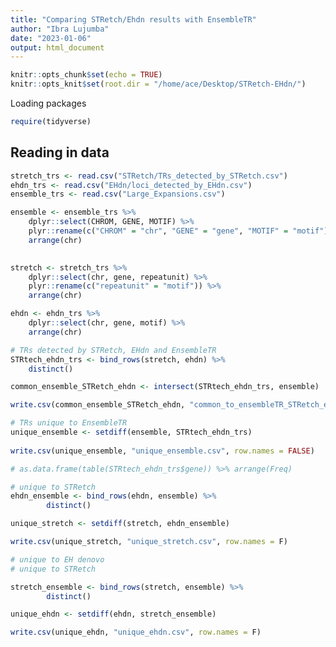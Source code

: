 ```yaml
---
title: "Comparing STRetch/Ehdn results with EnsembleTR"
author: "Ibra Lujumba"
date: "2023-01-06"
output: html_document
---
```


```r
knitr::opts_chunk$set(echo = TRUE)
knitr::opts_knit$set(root.dir = "/home/ace/Desktop/STRetch-EHdn/")
```

Loading packages
```r
require(tidyverse)
```

## Reading in data

```r
stretch_trs <- read.csv("STRetch/TRs_detected_by_STRetch.csv")
ehdn_trs <- read.csv("EHdn/loci_detected_by_EHdn.csv")
ensemble_trs <- read.csv("Large_Expansions.csv")
```

```r
ensemble <- ensemble_trs %>% 
    dplyr::select(CHROM, GENE, MOTIF) %>% 
    plyr::rename(c("CHROM" = "chr", "GENE" = "gene", "MOTIF" = "motif")) %>% 
    arrange(chr)
   

stretch <- stretch_trs %>% 
    dplyr::select(chr, gene, repeatunit) %>% 
    plyr::rename(c("repeatunit" = "motif")) %>% 
    arrange(chr)

ehdn <- ehdn_trs %>% 
    dplyr::select(chr, gene, motif) %>% 
    arrange(chr)
```

```r
# TRs detected by STRetch, EHdn and EnsembleTR
STRtech_ehdn_trs <- bind_rows(stretch, ehdn) %>% 
    distinct()

common_ensemble_STRetch_ehdn <- intersect(STRtech_ehdn_trs, ensemble) 

write.csv(common_ensemble_STRetch_ehdn, "common_to_ensembleTR_STRetch_ehdn.csv", row.names = FALSE)

# TRs unique to EnsembleTR
unique_ensemble <- setdiff(ensemble, STRtech_ehdn_trs) 
    
write.csv(unique_ensemble, "unique_ensemble.csv", row.names = FALSE)

# as.data.frame(table(STRtech_ehdn_trs$gene)) %>% arrange(Freq)

```

```r
# unique to STRetch
ehdn_ensemble <- bind_rows(ehdn, ensemble) %>% 
        distinct()

unique_stretch <- setdiff(stretch, ehdn_ensemble)

write.csv(unique_stretch, "unique_stretch.csv", row.names = F)
```

```r
# unique to EH denovo
# unique to STRetch

stretch_ensemble <- bind_rows(stretch, ensemble) %>% 
        distinct()

unique_ehdn <- setdiff(ehdn, stretch_ensemble)

write.csv(unique_ehdn, "unique_ehdn.csv", row.names = F)
```


